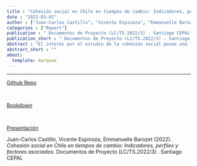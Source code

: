 ```yaml
---
title : "Cohesión social en Chile en tiempos de cambio: Indicadores, perfiles y factores asociados"
date : "2022-03-01"
author : ["Juan-Carlos Castillo", "Vicente Espinoza", "Emmanuelle Barozet"]
categories : ["Report"]
publication : " Documentos de Proyecto (LC/TS.2022/3) . Santiago CEPAL"
publication_short : " Documentos de Proyecto (LC/TS.2022/3) . Santiago CEPAL"
abstract : "El interés por el estudio de la cohesión social posee una larga trayectoria tanto académica como así también desde el estado y de organizaciones con interés público. La cohesión social aparece como una aspiración normativa de una sociedad mejor, vinculada a conceptos como lazos sociales de calidad, pertenencia, y confianza en los demás y en el estado. Se asume también que un estado de adecuada cohesión social es producto de condiciones estructurales y políticas que apunten a mayor igualdad, integración y oportunidades, por lo cual muchas veces se refiere a ella como un horizonte o una consecuencia de buenas políticas sociales. Sin duda este horizonte normativo reaparece con fuerza en tiempos caracterizados por crisis económica producto de la pandemia, polarización política, y la extrema concentración de ingreso y privilegios que caracteriza las sociedades actuales y donde el caso Chileno claramente no es una excepción. El renovado interés por la cohesión social nos lleva necesariamente a volver sobre su definición, sus alcances y su medición. Si bien existen muchas diferencias en las aproximaciones y definiciones en este tema, en los últimos años surge una convergencia hacia el carácter multidimensional de la cohesión social, que incorpora elementos como relaciones sociales de igualdad, sentido de pertenencia y orientación hacia el bien común. Partiendo desde una definición de cohesión social de la CEPAL (2021), este reporte de investigación presenta inicialmente una propuesta de indicadores de cohesión social basada en la Encuesta Longitudinal Social de Chile - ELSOC 2016-2020, producida por COES. El carácter longitudinal-panel de esta encuesta nos permite realizar posteriormente un análisis de los cambios ocurridos en nueve indicadores de cohesión social en Chile entre los años 2016 y 2020. Finalmente, se presenta una propuesta de tres perfiles de cohesión social en la sociedad chilena así como también su caracterización socioeconómica y regional."
abstract_short : ""
about:
  template: marquee
---
```

---
[Github Repo](https://github.com/ocscoes/cohesion-cepal)

<br>

[Bookdown](https://cohesion-cepal.netlify.app/)

<br>

[Presentación](https://jc-castillo.com/publication/2022-01-01_presentacion_cohesio/)


::: {.callout-note title="How to cite this work"}

Juan-Carlos Castillo, Vicente Espinoza, Emmanuelle Barozet (2022). *Cohesión social en Chile en tiempos de cambio: Indicadores, perfiles y factores asociados*.  Documentos de Proyecto (LC/TS.2022/3) . Santiago CEPAL

:::

